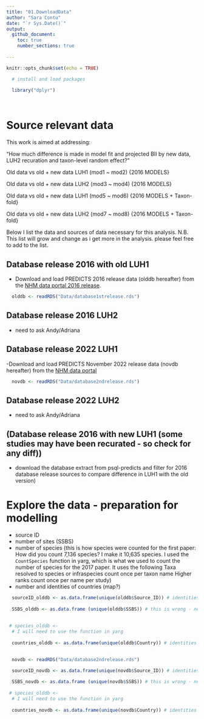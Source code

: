 ```yaml
---
title: "01.DownloadData"
author: "Sara Contu"
date: "`r Sys.Date()`"
output:
  github_document:
    toc: true 
    number_sections: true
 
---
```


```r
knitr::opts_chunk$set(echo = TRUE)
```



```r
  # install and load packages

  library("dplyr")

 
```




# Source relevant data

This work is aimed at addressing:

"How much difference is made in model fit and projected BII by new data, LUH2 recuration and taxon-level random effect?"

Old data vs old + new data LUH1 (mod1 ~ mod2) {2016 MODELS}

Old data vs old + new data LUH2 (mod3 ~ mod4) {2016 MODELS}

Old data vs old + new data LUH1 (mod5 ~ mod6) {2016 MODELS + Taxon-fold}

Old data vs old + new data LUH2 (mod7 ~ mod8) {2016 MODELS + Taxon-fold}

Below I list the data and sources of data necessary for this analysis. 
N.B. This list will grow and change as i get more in the analysis. please feel free to add to the list.


## Database release 2016 with old LUH1
  -  Download and load PREDICTS 2016 release data (olddb hereafter) from the [NHM data portal 2016 release](https://data.nhm.ac.uk/dataset/the-2016-release-of-the-predicts-database).
  
  
```r

  olddb <- readRDS("Data/database1strelease.rds")


```
  

## Database release 2016 LUH2
  - need to ask Andy/Adriana 
  
## Database release 2022 LUH1 
  -Download and load PREDICTS November 2022 release data (novdb hereafter) from the [NHM data portal](https://data.nhm.ac.uk/dataset/release-of-data-added-to-the-predicts-database-november-2022)
```r

  novdb <- readRDS("Data/database2ndrelease.rds")


```
  
## Database release 2022 LUH2
   - need to ask Andy/Adriana 

## (Database release 2016 with new LUH1 (some studies may have been recurated - so check for any diff))
  - download the database extract from psql-predicts and filter for 2016 database release sources to compare difference in LUH1 with the old version)
  

# Explore the data - preparation for modelling

 - source ID
 - number of sites (SSBS)
 - number of species (this is how species were counted for the first paper: How did you count 7,136 species? I make it 10,635 species. I used the `CountSpecies` function in yarg, which is what we used to count the number of species for the 2017 paper. It uses the following
  Taxa resolved to species or infraspecies count once per taxon name
  Higher ranks count once per name per study)
 - number and identities of countries (map?)

```r

  sourceID_olddb <- as.data.frame(unique(olddb$Source_ID)) # identities and length of source IDs 
  
  SSBS_olddb <- as.data.frame (unique(olddb$SSBS)) # this is wrong - need to fix it
  
  
 # species_olddb <-
  # I will need to use the function in yarg
  
  countries_olddb <- as.data.frame(unique(olddb$Country)) # identities and lenght of the countries included in the olddb
  

```

 
```r

  novdb <- readRDS("Data/database2ndrelease.rds")

  sourceID_novdb <- as.data.frame(unique(novdb$Source_ID)) # identities and length of source IDs 
  
  SSBS_novdb <- as.data.frame (unique(novdb$SSBS)) # this is wrong - need to fix it
  
 # species_olddb <-
  # I will need to use the function in yarg
  
  countries_novdb <- as.data.frame(unique(novdb$Country)) # identities and lenght of the countries included in the olddb
  

```


